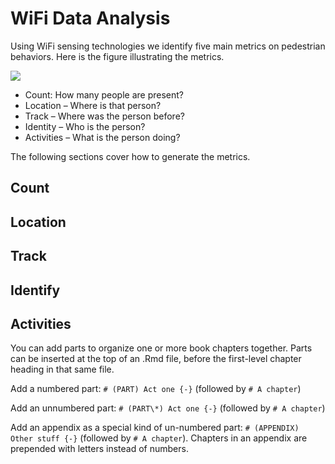 # WiFi Data Analysis
Using WiFi sensing technologies we identify five main metrics on pedestrian behaviors. Here is the figure illustrating the metrics.

![](./static/image/data-anaylsis-overview.png)

 - Count: How many people are present?
 - Location – Where is that person?
 - Track – Where was the person before?
 - Identity – Who is the person?
 - Activities – What is the person doing?

The following sections cover how to generate the metrics. 
 


## Count

## Location

## Track

## Identify

## Activities

You can add parts to organize one or more book chapters together. Parts can be inserted at the top of an .Rmd file, before the first-level chapter heading in that same file. 

Add a numbered part: `# (PART) Act one {-}` (followed by `# A chapter`)

Add an unnumbered part: `# (PART\*) Act one {-}` (followed by `# A chapter`)

Add an appendix as a special kind of un-numbered part: `# (APPENDIX) Other stuff {-}` (followed by `# A chapter`). Chapters in an appendix are prepended with letters instead of numbers.



